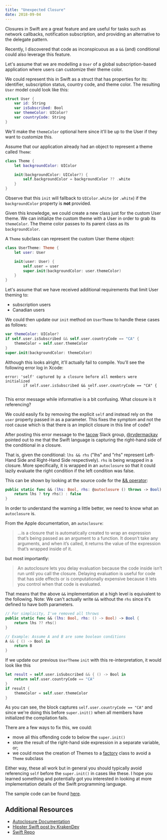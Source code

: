 ```yaml
---
title: "Unexpected Closure"
date: 2018-09-04
---
```


Closures in Swift are a great feature and are useful for tasks such as network callbacks, notification subscription, and providing an alternative to the delegate pattern.

Recently, I discovered that code as inconspicuous as a `&&` (and) conditional could also leverage this feature.

Let's assume that we are modelling a `User` of a global subscription-based application where users can customize their theme color.

We could represent this in Swift as a struct that has properties for its: identifier, subscription status, country code, and theme color.
The resulting `User` model could look like this:
```swift
struct User {
    var id: String
    var isSubscribed: Bool
    var themeColor: UIColor?
    var countryCode: String
}
```

We'll make the `themeColor` optional here since it'll be up to the User if they want to customize this.

Assume that our application already had an object to represent a theme called `Theme`:

```swift
class Theme {
    let backgroundColor: UIColor

    init(backgroundColor: UIColor?) {
        self.backgroundColor = backgroundColor ?? .white
    }
}
```

Observe that this `init` will fallback to `UIColor.white` (or `.white`) if the `backgroundColor` property is **not** provided.

Given this knowledge, we could create a new class just for the custom User theme.
We can initialize the custom theme with a User in order to grab its `themeColor`. The theme color passes to its parent class as its `backgroundColor`.

A `Theme` subclass can represent the custom User theme object:
```swift
class UserTheme: Theme {
    let user: User

    init(user: User) {
        self.user = user
        super.init(backgroundColor: user.themeColor)
    }
}
```

Let's assume that we have received additional requirements that limit User theming to:
- subscription users
- Canadian users

We could then update our `init` method on `UserTheme` to handle these cases as follows:
```swift
var themeColor: UIColor?
if self.user.isSubscribed && self.user.countryCode == "CA" {
    themeColor = self.user.themeColor
}
super.init(backgroundColor: themeColor)
```

Although this looks alright, it'll actually fail to compile. You'll see the following error log in Xcode:
```
error: 'self' captured by a closure before all members were initialized
        if self.user.isSubscribed && self.user.countryCode == "CA" {
                                     ^
```

This error message while informative is a bit confusing. What closure is it referencing?

We could easily fix by removing the explicit `self` and instead rely on the `user` property passed in as a parameter. This fixes the symptom and not the root cause which is that there is an implicit closure in this line of code?

After posting this error message to the [tacow](https://www.meetup.com/tacow-org/) Slack group, [@rydermackay](https://twitter.com/rydermackay) pointed out to me that the Swift language is capturing the right-hand side of the conditional in a closure.

That is, given the conditional: `lhs && rhs` ("lhs" and "rhs" represent Left-Hand Side and Right-Hand Side respectively). `rhs` is being wrapped in a closure. More specifically, it is wrapped in an `autoclosure` so that it could lazily evaluate the right condition if the left condition was false.

This can be shown by looking at the source code for the [&& operator](https://github.com/apple/swift/blob/7f105e4e3a994e6ac87860d5bd7bf9942c52b4bb/stdlib/public/core/Bool.swift#L289):
```swift
public static func && (lhs: Bool, rhs: @autoclosure () throws -> Bool) rethrows -> Bool {
    return lhs ? try rhs() : false
}
```

In order to understand the warning a little better, we need to know what an `autoclosure` is.

From the Apple documentation, an `autoclosure`:

> ...is a closure that is automatically created to wrap an expression that’s being passed as an argument to a function. It doesn’t take any arguments, and when it’s called, it returns the value of the expression that’s wrapped inside of it.

but most importantly:

> An autoclosure lets you delay evaluation because the code inside isn’t run until you call the closure. Delaying evaluation is useful for code that has side effects or is computationally expensive because it lets you control when that code is evaluated.


That means that the above `&&` implementation at a high level is equivalent to the following. Note: We can't actually write `&&` without the `rhs` since it's defined to have both parameters.

```swift
// For simplicity, I've removed all throws
public static func && (lhs: Bool, rhs: () -> Bool) -> Bool {
    return lhs ?? rhs()
}

// Example: Assume A and B are some boolean conditions
A && { () -> Bool in
    return B
}
```

If we update our previous `UserTheme` `init` with this re-interpretation, it would look like this

```swift
let result = self.user.isSubscribed && { () -> Bool in
    return self.user.countryCode == "CA"
}
if result {
    themeColor = self.user.themeColor
}
```

As you can see, the block captures `self.user.countryCode == "CA"` and since we're doing this before `super.init()` when all members have initialized the compilation fails.

There are a few ways to fix this, we could:
- move all this offending code to below the `super.init()`
- store the result of the right-hand side expression in a separate variable, or;
- we could move the creation of Themes to a [factory](https://en.wikipedia.org/wiki/Factory_method_pattern) class to avoid a `Theme` subclass

Either way, these all work but in general you should typically avoid referencing `self` before the `super.init()` in cases like these.
I hope you learned something and potentially got you interested in looking at more implementation details of the Swift programming language.

The sample code can be found [here](https://github.com/ajfigueroa/blog-code/tree/master/posts/3-Unexpected-Closure.playground).

## Additional Resources

- [Autoclosure Documentation](https://docs.swift.org/swift-book/LanguageGuide/Closures.html#ID543)
- [Hipster Swift post by KrakenDev](https://krakendev.io/blog/hipster-swift#autoclosure)
- [Swift Repo](https://github.com/apple/swift)
